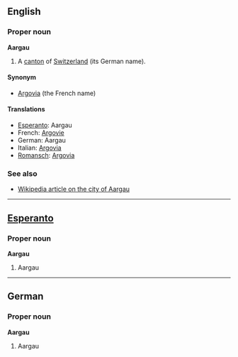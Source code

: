 ==English==
===Proper noun===
'''Aargau'''

#A [[canton]] of [[Switzerland]] (its German name).

====Synonym====
*[[Argovia]] (the French name)

====Translations====
*[[Esperanto]]: Aargau
*French: [[Argovie]]
*German: Aargau
*Italian: [[Argovia]]
*[[Romansch]]: [[Argovia]]

===See also===
*[[en:Aargau|Wikipedia article on the city of Aargau]]

----
==[[Esperanto]]==
===Proper noun===
'''Aargau'''

#Aargau

----
==German==
===Proper noun===
'''Aargau'''

#Aargau